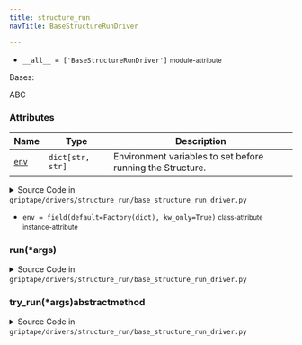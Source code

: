 ```yaml
---
title: structure_run
navTitle: BaseStructureRunDriver

---
```


-   `__all__ = ['BaseStructureRunDriver']` <small>module-attribute</small>  <span id="griptape.drivers.structure_run.__all__"></span> 

<span id="griptape.drivers.structure_run.BaseStructureRunDriver"></span>

Bases:

<span title="abc.ABC">ABC</span>

### Attributes

| Name                                                                                                                                                                                                                                                                                           | Type             | Description                                                     |
| ---------------------------------------------------------------------------------------------------------------------------------------------------------------------------------------------------------------------------------------------------------------------------------------------- | ---------------- | --------------------------------------------------------------- |
| <a href="./#griptape.drivers.structure_run.BaseStructureRunDriver.env" title="env = field(default=Factory(dict), kw_only=True)           class-attribute       instance-attribute    (griptape.drivers.structure_run.BaseStructureRunDriver.env)"><code class="language-python">env</code></a> | `dict[str, str]` | Environment variables to set before running the Structure.<br/> |

<details><summary>Source Code in <code>griptape&#47;drivers&#47;structure_run&#47;base_structure_run_driver.py</code></summary>

```python
@define
class BaseStructureRunDriver(ABC):
    """Base class for Structure Run Drivers.

    Attributes:
        env: Environment variables to set before running the Structure.
    """

    env: dict[str, str] = field(default=Factory(dict), kw_only=True)

    def run(self, *args: BaseArtifact) -> BaseArtifact:
        return self.try_run(*args)

    @abstractmethod
    def try_run(self, *args: BaseArtifact) -> BaseArtifact: ...
```

</details>

-   `env = field(default=Factory(dict), kw_only=True)` <small>class-attribute</small> <small>instance-attribute</small>  <span id="griptape.drivers.structure_run.BaseStructureRunDriver.env"></span> 

<span id="griptape.drivers.structure_run.BaseStructureRunDriver.run"></span>

### run(\*args)

<details><summary>Source Code in <code>griptape&#47;drivers&#47;structure_run&#47;base_structure_run_driver.py</code></summary>

```python
def run(self, *args: BaseArtifact) -> BaseArtifact:
    return self.try_run(*args)
```

</details>

<span id="griptape.drivers.structure_run.BaseStructureRunDriver.try_run"></span>

### try_run(\*args)abstractmethod

<details><summary>Source Code in <code>griptape&#47;drivers&#47;structure_run&#47;base_structure_run_driver.py</code></summary>

```python
@abstractmethod
def try_run(self, *args: BaseArtifact) -> BaseArtifact: ...
```

</details>
